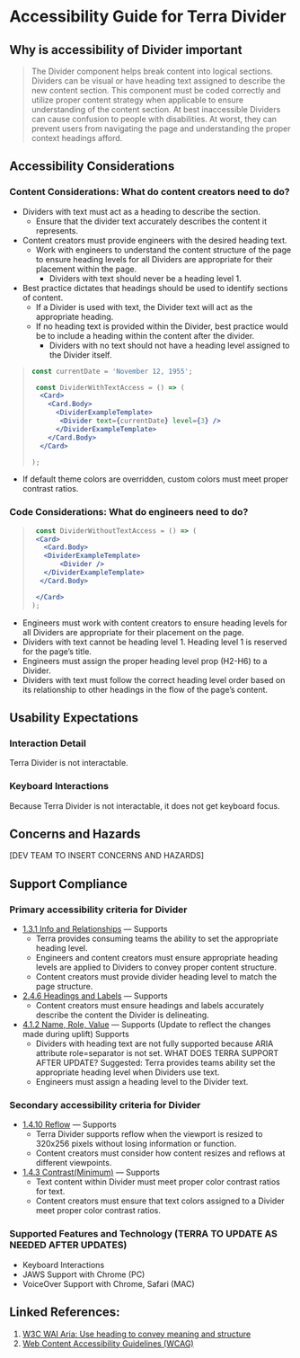 
# Accessibility Guide for Terra  Divider

## Why is accessibility of Divider important

> The Divider component helps break content into logical sections. Dividers can be visual or have heading text assigned to describe the new content section. This component must be coded correctly and utilize proper content strategy when applicable to ensure understanding of the content section. At best inaccessible Dividers can cause confusion to people with disabilities. At worst, they can prevent users from navigating the page and understanding the proper context headings afford.

## Accessibility Considerations

### Content Considerations: What do content creators need to do?

- Dividers with text must act as a heading to describe the section.
  - Ensure that the divider text accurately describes the content it represents.
- Content creators must provide engineers with the desired heading text.
  - Work with engineers to understand the content structure of the page to ensure heading levels for all Dividers are appropriate for their placement within the page.
      - Dividers with text should never be a heading level 1.
- Best practice dictates that headings should be used to identify sections of content.
  - If a Divider is used with text, the Divider text will act as the appropriate heading.
  - If no heading text is provided within the Divider, best practice would be to include a heading within the content after the divider.
      - Dividers with no text should not have a heading level assigned to the Divider itself.

<div aria-label="Example Demo">
    <DividerWithTextAccess />
</div>

> ```jsx
> const currentDate = 'November 12, 1955';
>
>  const DividerWithTextAccess = () => (
>   <Card>
>     <Card.Body>
>       <DividerExampleTemplate>
>        <Divider text={currentDate} level={3} />
>       </DividerExampleTemplate>
>     </Card.Body>
>   </Card>
>
> );
> ```

- If default theme colors are overridden, custom colors must meet proper contrast ratios.

### Code Considerations: What do engineers need to do?

<div aria-label="Example Demo">
    <DividerWithoutTextAccess />
</div>

> ```jsx
>  const DividerWithoutTextAccess = () => (
>  <Card>
>    <Card.Body>
>    <DividerExampleTemplate>
>        <Divider />
>    </DividerExampleTemplate>
>   </Card.Body>
>
>  </Card>
> );
> ```

-  Engineers must work with content creators to ensure heading levels for all Dividers are appropriate for their placement on the page.
  - Dividers with text cannot be heading level 1. Heading level 1 is reserved for the page’s title.
  - Engineers must assign the proper heading level prop (H2-H6) to a Divider.
  - Dividers with text must follow the correct heading level order based on its relationship to other headings in the flow of the page’s content.

## Usability Expectations

### Interaction Detail
Terra Divider is not interactable.

### Keyboard Interactions
Because Terra Divider is not interactable, it does not get keyboard focus.

## Concerns and Hazards
[DEV TEAM TO INSERT CONCERNS AND HAZARDS]

## Support Compliance

### Primary accessibility criteria for Divider
- [1.3.1 Info and Relationships](https://www.w3.org/WAI/WCAG21/Understanding/info-and-relationships.html) — Supports
  - Terra provides consuming teams the ability to set the appropriate heading level.
  - Engineers and content creators must ensure appropriate heading levels are applied to Dividers to convey proper content structure.
  - Content creators must provide divider heading level to match the page structure.
- [2.4.6 Headings and Labels](https://www.w3.org/WAI/WCAG21/Understanding/headings-and-labels.html) — Supports
  - Content creators must ensure headings and labels accurately describe the content the Divider is delineating.
- [4.1.2 Name, Role, Value](https://www.w3.org/WAI/WCAG21/Understanding/name-role-value.html) — Supports (Update to reflect the changes made during uplift) Supports
  - Dividers with heading text are not fully supported because ARIA attribute role=separator is not set. WHAT DOES TERRA SUPPORT AFTER UPDATE? Suggested: Terra provides teams ability set the appropriate heading level when Dividers use text.
  - Engineers must assign a heading level to the Divider text.

### Secondary accessibility criteria for Divider
- [1.4.10 Reflow](https://www.w3.org/WAI/WCAG21/Understanding/reflow.html) — Supports
  - Terra Divider supports reflow when the viewport is resized to 320x256 pixels without losing information or function.
  - Content creators must consider how content resizes and reflows at different viewpoints.
- [1.4.3 Contrast(Minimum)](https://www.w3.org/WAI/WCAG21/Understanding/contrast-minimum.html) — Supports
  - Text content within Divider must meet proper color contrast ratios for text.
  - Content creators must ensure that text colors assigned to a Divider meet proper color contrast ratios.

### Supported Features and Technology (TERRA TO UPDATE AS NEEDED AFTER UPDATES)
- Keyboard Interactions
- JAWS Support with Chrome (PC)
- VoiceOver Support with Chrome, Safari (MAC)

## Linked References:
1.	[W3C WAI Aria: Use heading to convey meaning and structure](https://www.w3.org/WAI/tips/writing/#use-headings-to-convey-meaning-and-structure)
2.	[Web Content Accessibility Guidelines (WCAG)](https://www.w3.org/WAI/WCAG21/Understanding/)
